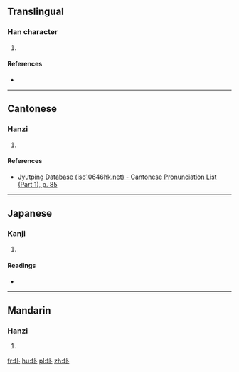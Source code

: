 ==Translingual==

===Han character===
{{Han char|rn=32|rad=土|as=02|sn=5|four=|canj=土卜 (GY)|ids=⿰[[土]][[卜]]}}

# {{defn|Han|sort=土02}}

====References====
* {{Han ref|kx=0223.090|dkj=04876|dj=0455.080|hdz=10417.090|uh=5724|ud=22308}}

----

==Cantonese==

===Hanzi===
{{yue-hanzi|jyut=[[pok3]]|y=pok3}}

# {{defn|lang=yue|sort=土02}}

====References====
* [http://www.iso10646hk.net/jp/document/download.jsp Jyutping Database (iso10646hk.net) - Cantonese Pronunciation List (Part 1), p. 85]

----

==Japanese==

===Kanji===
{{ja-kanji|grade=|rs=土02}}

# {{defn|lang=ja|sort=土02}}

====Readings====
* {{ja-readings|on=[[はく]] (haku), [[ほく]] (hoku)|kun=[[つちくれ]] (tsuchikure)}}

----

==Mandarin==

===Hanzi===
{{cmn-hanzi|pin=[[pú]] ([[pu2]]), [[pǔ]] ([[pu3]])|wg=p'u<sup>2</sup>, p'u<sup>3</sup>}}

# {{defn|lang=cmn|sort=土02}}

[[fr:圤]]
[[hu:圤]]
[[pl:圤]]
[[zh:圤]]